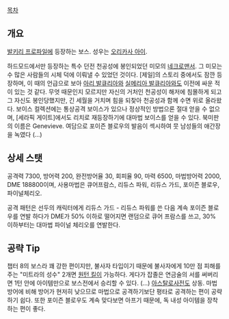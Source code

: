 [[목차]]


== 개요 ==
[[발키리 프로파일]]에 등장하는 보스. 성우는 [[오리카사 아이]].

하드모드에서만 등장하는 특수 던전 천공성에 봉인되었던 미모의 [[네크로맨서]]. 그 미모는 수 많은 사람들의 시체 덕에 이뤄낼 수 있었던 것이다. [제일]의 스토리 중에서도 잠깐 등장하며, 이 때의 언급으로 보아 [[아리 발큐리아]]와 [[실메리아 발큐리아]]와도 이전에 싸운 적이 있는 것 같다. 무엇 때문인지 모르지만 자신의 거처인 천공성이 해저에 침몰하게 되고 그 자신도 봉인당했지만, 긴 세월을 거치며 힘을 되찾아 천공성과 함께 수면 위로 올라왔다. 보이스 컬렉션에는 통상공격 보이스가 있으나 정상적인 방법으론 절대 얻을 수 없으며, [세라픽 게이트]에서도 리치로 재등장하기에 대마법 보이스를 얻을 수 있다. 북미판의 이름은 Genevieve. 여담으로 포이즌 블로우의 발음이 섹시하여 뭇 남성들의 애간장을 녹였다 (...)

== 상세 스탯 ==
공격력 7300, 방어력 200, 완전방어율 30, 회피율 90, 마력 6500, 마법방어력 2000, DME 188800이며, 사용마법은 큐어프람스, 리듀스 파워, 리듀스 가드, 포이즌 블로우, 파이널체리오.

공격 패턴은 선두의 캐릭터에게 리듀스 가드 - 리듀스 파워를 쓴 다음 계속 포이즌 블로우를 연발 하다가 DME가 50% 이하로 떨어지면 랜덤으로 큐어 프람스를 쓰고, 30% 이하부터는 대마법 파이널 체리오를 연발한다.

== 공략 Tip ==
챕터 8의 보스라 꽤 강한 편이지만, 불사자 타입이기 때문에 불사자에게 10만 점 피해를 주는 "미트라의 성수" 2개면 [[원턴 킬]]이 가능하다. 게다가 잡졸은 연금술의 서를 써버리면 1턴 안에 아이템만으로 보스전에서 승리할 수 있다. (...) [[아스탈로사]]전도 상동. 마법방어에 비해 방어가 현저히 낮으므로 마법으로 공격하기보단 평타로 공격하는 편이 공략하기 쉽다. 또한 포이즌 블로우도 계속 맞다보면 아프기 때문에, 독 내성 아이템을 장착하는 편이 좋다.

